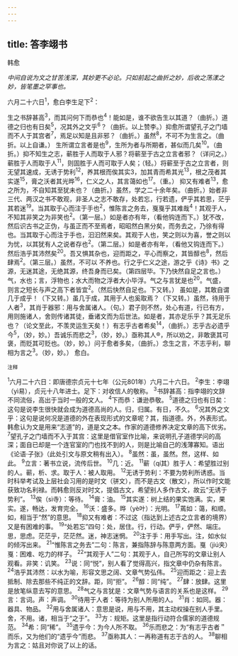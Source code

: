```yaml
---
---
---
```

title: 答李翊书
---



韩愈

*中间自说为文之甘苦浅深，其妙更不必论。只如前起之曲折之妙，后收之荡漾之妙，皆笔墨之罕事也。*

六月二十六日<sup>1</sup>，愈白李生足下<sup>2</sup>：

生之书辞甚高<sup>3</sup>，而其问何下而恭也<sup>4</sup>！能如是，谁不欲告生以其道？（曲折。）道德之归也有日矣<sup>5</sup>，况其外之文乎<sup>6</sup>？（曲折。以上赞李。）抑愈所谓望孔子之门墙而不人于其宫者<sup>7</sup>，焉足以知是且非邪？（曲折。）虽然<sup>8</sup>，不可不为生言之。（曲折。以上自谦。）
生所谓立言者是也<sup>9</sup>，生所为者与所期者，甚似而几矣<sup>10</sup>。（曲折。）抑不知生之志，蕲胜于人而取于人邪？将蕲至于古之立言者邪？（详问之。）蕲胜于人而取于人<sup>11</sup>，则固胜于人而可取于人矣；（轻。）将蕲至于古之立言者，则无望其速成，无诱于势利<sup>12</sup>，养其根而俟其实3，加其青而希其光<sup>13</sup>，根之茂者其实遂<sup>15</sup>，膏之沃者其光晔<sup>16</sup>，仁义之人，其言蔼如也<sup>17</sup>。（重。）
抑又有难者<sup>13</sup>，愈之所为，不自知其至犹未也？（曲折。）虽然，学之二十余年矣。（曲折。）始者非三代、两汉之书不敢观，非圣人之志不敢存，处若忘，行若遗，俨乎其若思，茫乎其若迷<sup>19</sup>。当其取于心而注于手也<sup>2</sup>，惟陈言之务去，戛戛乎其难哉<sup>4</sup>！其观于人，不知其非笑之为非笑也<sup>2</sup>。（第一层。）如是者亦有年，（看他钩连而下。）犹不改，然后识古书之正伪，与虽正而不至焉者，昭昭然白黑分矣，而务去之，乃徐有得也。当其取于心而注于手也，汩汩然来矣。其观于人也，笑之则以为喜，誉之则以为忧，以其犹有人之说者存也<sup>2</sup>。（第二层。）如是者亦有年，（看他又钩连而下。）然后浩乎其沛然矣<sup>20</sup>。吾又惧其杂也，迎而距之，平心而察之，其皆醇也<sup>8</sup>，然后肆焉<sup>2</sup>。（第三层。）虽然，不可以
不养也。行之乎仁义之途，游之乎《诗》书》之源，无迷其途，无绝其源，终吾身而已矣。（第四层毕。下乃快然自足之言也。）气，水也；言，浮物也；水大而物之浮者大小毕浮。气之与言犹是也<sup>20</sup>。气盛，则言之短长与声之高下者皆宜<sup>2</sup>。（然后快然自足也。下又转。）
虽如是，其敢自谓几于成乎！（下又转。）虽几于成，其用于人也奚取焉？（下又转。）虽然，待用于人者<sup>3</sup>，其肖于器邪：用与舍属诸人。（句。）君子则不然，处心有道，行已有方，用则施诸人，舍则传诸其徒，垂诸文而为后世法。如是者，其亦足乐乎？其无足乐也？（论文至此，不羡灵运生天矣！）有志乎古者希矣<sup>14</sup>，（曲折。）志乎古必遗乎今<sup>5</sup>，（妙，妙。）吾诚乐而悲之<sup>3</sup>，（妙，妙。）亟称其人®，所以劝之，非敢褒其可褒，而贬其可贬也。（妙，妙。）问于愈者多矣，（曲折。）念生之言，不志乎利，聊相为言之<sup>3</sup>。（妙，妙。）
愈白。

<sup>注释</sup>

<sup>1</sup>六月二十六日：即唐德宗贞元十七年（公元801年）六月二十六日。
<sup>2</sup>李生：李翊（yì易），贞元十八年进士。足下：对收信人的敬称。
<sup>3</sup>书辞甚高：指李翊的文辞不同流俗，高出于当时一般的文人。
<sup>4</sup>下而恭：谦逊恭敬。
<sup>5</sup>道德之归也有日矣：这句是说李生很快就会成为道德高尚的人。归，归属。有日，不久。
<sup>6</sup>况其外之文乎：这句是说何况是道德的外在表现形式的文章呢？其，指道德。外，外表形式。韩愈认为文是用来“志道”的，道是文之本。作家的道德修养决定文章的高下优劣。
<sup>7</sup>望孔子之门墙而不入于其宫：这里是借官室作比喻，来说明孔子道德学问的高深；面自已却是一个连官室的门也找不到的人，则是比喻自己的浅薄寡知。语出《论语·子张》（此处引文与原文稍有出入）。
<sup>8</sup>虽然：虽，虽然。然，这样、如此。
<sup>9</sup>立言：著书立说，流传后世。
<sup>10</sup>几：近。
<sup>11</sup>蕲（qí其）胜于人：希望胜过别的人。蕲，析、求。取于人：被人取用。
<sup>12</sup>无诱于势利：不要为势利所诱惑。当时科举考试及上层社会习用的是时文（骈文），而不是古文（散文），所以作时文能获致功名利禄。而韩愈则反对时文，提倡古文，希望别人多作古文，故云“无诱于势利”。
<sup>13</sup>俟（sì寺）：等待。
<sup>14</sup>膏：油。
<sup>15</sup>其实遂：树上结的果实饱满。实，果实。遂，畅达，发育完全。
<sup>16</sup>沃：盛多。晔（yè叶）：光明。
<sup>17</sup>蔫如：蔼，和顺。如，相当于“然”的意思。
<sup>18</sup>抑又有难者：不过这（指达到上述古之立言者的境界）又是有困难的事。
<sup>19</sup>“处若忘”四句：处，居住。行，行动。俨乎，俨然、端庄。思，思虑。茫茫乎，茫茫然。迷，神志迷惘。
<sup>20</sup>注于手：用手写出。注，如水似的倾泻出来。
<sup>21</sup>“惟陈言之务去”二句：陈言，兼指陈辞与陈意两方面。戛（jiú夹）戛：困难、吃力的样子。
<sup>22</sup>“其观于人”二句：其观于人，自己所写的文章让别人观看。非笑：讥笑。
<sup>23</sup>说：同“悦”，别人看了觉得高兴，指文章中仍杂有陈言。
<sup>24</sup>浩乎其沛然：以水为喻，形容文思之阔、文章气势弘伟。
<sup>25</sup>迎而距之：迎上去抵制、除去那些不纯正的文辞。距，同“拒”。
<sup>26</sup>醇：同“纯”。
<sup>27</sup>肆：放肆。这里是放笔纵意去写的意思。
<sup>28</sup>气之与言犹是：文章气势与语言的关系也是这样。
<sup>29</sup>言：言词。声：声调。
<sup>30</sup>待用于人者：等待为别人所用的人。
<sup>31</sup>肖：如同。器：器具、物品。
<sup>32</sup>用与舍属诸人：意思是说，用与不用，其主动权操在别人手里。舍，不用。诸，相当于“之于”。
<sup>33</sup>方：规矩。这里是指行动符合儒家的道德规范。
<sup>34</sup>希：同“稀”。
<sup>35</sup>遗乎今：为今人所不取。
<sup>36</sup>乐而悲之：为“有志乎古者＂而乐，又为他们的“遗乎今”而悲。
<sup>37</sup>亟称其人：一再称道有志于古的人。
<sup>38</sup>聊相为言之：姑且对你说了以上的话。